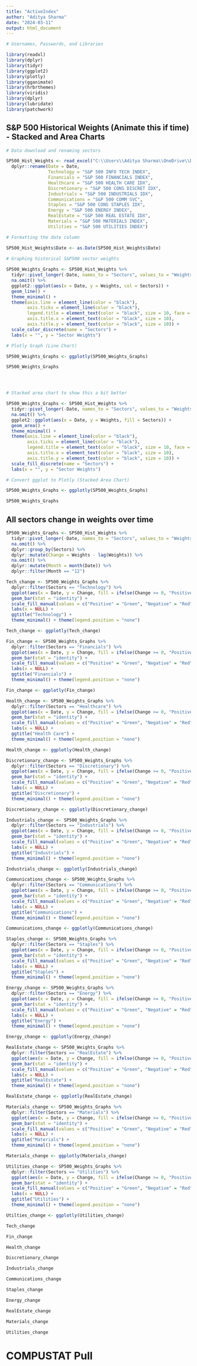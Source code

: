 ```yaml
---
title: "ActiveIndex"
author: "Aditya Sharma"
date: "2024-03-11"
output: html_document
---
```


```r

# Usernames, Passwords, and Libraries 

library(readxl)
library(dplyr)
library(tidyr)
library(ggplot2)
library(plotly)
library(gganimate)
library(hrbrthemes)
library(viridis)
library(dplyr)
library(lubridate)
library(patchwork)
```

## S&P 500 Historical Weights (Animate this if time) - Stacked and Area Charts 

```r

# Data download and renaming sectors 

SP500_Hist_Weights <- read_excel("C:\\Users\\Aditya Sharma\\OneDrive\\Desktop\\FaT 488 Project 2\\ActiveIndex\\S&P_Hist_Weight.xlsx") %>% 
  dplyr::rename(Date = Date, 
                Technology = "S&P 500 INFO TECH INDEX", 
                Financials = "S&P 500 FINANCIALS INDEX", 
                Healthcare = "S&P 500 HEALTH CARE IDX", 
                Discretionary = "S&P 500 CONS DISCRET IDX", 
                Industrials = "S&P 500 INDUSTRIALS IDX", 
                Communications = "S&P 500 COMM SVC", 
                Staples = "S&P 500 CONS STAPLES IDX",
                Energy = "S&P 500 ENERGY INDEX", 
                RealEstate = "S&P 500 REAL ESTATE IDX", 
                Materials = "S&P 500 MATERIALS INDEX", 
                Utilities = "S&P 500 UTILITIES INDEX") 

# Formatting the date column 

SP500_Hist_Weights$Date <- as.Date(SP500_Hist_Weights$Date)
  
# Graphing historical S&P500 sector weights 

SP500_Weights_Graphs <- SP500_Hist_Weights %>% 
  tidyr::pivot_longer(-Date, names_to = "Sectors", values_to = "Weights") %>% 
  na.omit() %>% 
  ggplot2::ggplot(aes(x = Date, y = Weights, col = Sectors)) + 
  geom_line() +
  theme_minimal() + 
  theme(axis.line = element_line(color = "black"), 
        axis.ticks = element_line(color = "black"), 
        legend.title = element_text(color = "black", size = 10, face = "bold"),
        axis.title.x = element_text(color = "black", size = 10), 
        axis.title.y = element_text(color = "black", size = 10)) + 
  scale_color_discrete(name = "Sectors") + 
  labs(x = "", y = "Sector Weights") 

# Plotly Graph (Line Chart)

SP500_Weights_Graphs <- ggplotly(SP500_Weights_Graphs)

SP500_Weights_Graphs




# Stacked area chart to show this a bit better 

SP500_Weights_Graphs <- SP500_Hist_Weights %>% 
  tidyr::pivot_longer(-Date, names_to = "Sectors", values_to = "Weights") %>% 
  na.omit() %>% 
  ggplot2::ggplot(aes(x = Date, y = Weights, fill = Sectors)) + 
  geom_area() +  
  theme_minimal() + 
  theme(axis.line = element_line(color = "black"), 
        axis.ticks = element_line(color = "black"), 
        legend.title = element_text(color = "black", size = 10, face = "bold"),
        axis.title.x = element_text(color = "black", size = 10), 
        axis.title.y = element_text(color = "black", size = 10)) + 
  scale_fill_discrete(name = "Sectors") + 
  labs(x = "", y = "Sector Weights")

# Convert ggplot to Plotly (Stacked Area Chart)

SP500_Weights_Graphs <- ggplotly(SP500_Weights_Graphs)

SP500_Weights_Graphs
```

## All sectors change in weights over time 

```r

SP500_Weights_Graphs <- SP500_Hist_Weights %>% 
  tidyr::pivot_longer(-Date, names_to = "Sectors", values_to = "Weights") %>% 
  na.omit() %>% 
  dplyr::group_by(Sectors) %>% 
  dplyr::mutate(Change = Weights - lag(Weights)) %>% 
  na.omit() %>% 
  dplyr::mutate(Month = month(Date)) %>% 
  dplyr::filter(Month == "12")

Tech_change <- SP500_Weights_Graphs %>%
  dplyr::filter(Sectors == "Technology") %>%
  ggplot(aes(x = Date, y = Change, fill = ifelse(Change >= 0, "Positive", "Negative"))) +
  geom_bar(stat = "identity") +
  scale_fill_manual(values = c("Positive" = "Green", "Negative" = "Red"), name = NULL) +  
  labs(x = NULL) +  
  ggtitle("Technology") +
  theme_minimal() + theme(legend.position = "none")  

Tech_change <- ggplotly(Tech_change)

Fin_change <- SP500_Weights_Graphs %>%
  dplyr::filter(Sectors == "Financials") %>%
  ggplot(aes(x = Date, y = Change, fill = ifelse(Change >= 0, "Positive", "Negative"))) +
  geom_bar(stat = "identity") +
  scale_fill_manual(values = c("Positive" = "Green", "Negative" = "Red"), name = NULL) +  
  labs(x = NULL) +  
  ggtitle("Financials") +
  theme_minimal() + theme(legend.position = "none")  

Fin_change <- ggplotly(Fin_change)

Health_change <- SP500_Weights_Graphs %>%
  dplyr::filter(Sectors == "Healthcare") %>%
  ggplot(aes(x = Date, y = Change, fill = ifelse(Change >= 0, "Positive", "Negative"))) +
  geom_bar(stat = "identity") +
  scale_fill_manual(values = c("Positive" = "Green", "Negative" = "Red"), name = NULL) +  
  labs(x = NULL) +  
  ggtitle("Health Care") +
  theme_minimal() + theme(legend.position = "none")  

Health_change <- ggplotly(Health_change)

Discretionary_change <- SP500_Weights_Graphs %>%
  dplyr::filter(Sectors == "Discretionary") %>%
  ggplot(aes(x = Date, y = Change, fill = ifelse(Change >= 0, "Positive", "Negative"))) +
  geom_bar(stat = "identity") +
  scale_fill_manual(values = c("Positive" = "Green", "Negative" = "Red"), name = NULL) +  
  labs(x = NULL) +  
  ggtitle("Discretionary") +
  theme_minimal() + theme(legend.position = "none")  

Discretionary_change <- ggplotly(Discretionary_change)

Industrials_change <- SP500_Weights_Graphs %>%
  dplyr::filter(Sectors == "Industrials") %>%
  ggplot(aes(x = Date, y = Change, fill = ifelse(Change >= 0, "Positive", "Negative"))) +
  geom_bar(stat = "identity") +
  scale_fill_manual(values = c("Positive" = "Green", "Negative" = "Red"), name = NULL) +  
  labs(x = NULL) +  
  ggtitle("Industrials") +
  theme_minimal() + theme(legend.position = "none") 

Industrials_change <- ggplotly(Industrials_change)

Communications_change <- SP500_Weights_Graphs %>%
  dplyr::filter(Sectors == "Communications") %>%
  ggplot(aes(x = Date, y = Change, fill = ifelse(Change >= 0, "Positive", "Negative"))) +
  geom_bar(stat = "identity") +
  scale_fill_manual(values = c("Positive" = "Green", "Negative" = "Red"), name = NULL) +  
  labs(x = NULL) +  
  ggtitle("Communications") +
  theme_minimal() + theme(legend.position = "none")  

Communications_change <- ggplotly(Communications_change)

Staples_change <- SP500_Weights_Graphs %>%
  dplyr::filter(Sectors == "Staples") %>%
  ggplot(aes(x = Date, y = Change, fill = ifelse(Change >= 0, "Positive", "Negative"))) +
  geom_bar(stat = "identity") +
  scale_fill_manual(values = c("Positive" = "Green", "Negative" = "Red"), name = NULL) +  
  labs(x = NULL) +  
  ggtitle("Staples") +
  theme_minimal() + theme(legend.position = "none")  

Energy_change <- SP500_Weights_Graphs %>%
  dplyr::filter(Sectors == "Energy") %>%
  ggplot(aes(x = Date, y = Change, fill = ifelse(Change >= 0, "Positive", "Negative"))) +
  geom_bar(stat = "identity") +
  scale_fill_manual(values = c("Positive" = "Green", "Negative" = "Red"), name = NULL) +  
  labs(x = NULL) +  
  ggtitle("Energy") +
  theme_minimal() + theme(legend.position = "none")  

Energy_change <- ggplotly(Energy_change)

RealEstate_change <- SP500_Weights_Graphs %>%
  dplyr::filter(Sectors == "RealEstate") %>%
  ggplot(aes(x = Date, y = Change, fill = ifelse(Change >= 0, "Positive", "Negative"))) +
  geom_bar(stat = "identity") +
  scale_fill_manual(values = c("Positive" = "Green", "Negative" = "Red"), name = NULL) +  
  labs(x = NULL) +  
  ggtitle("RealEstate") +
  theme_minimal() + theme(legend.position = "none")  

RealEstate_change <- ggplotly(RealEstate_change)

Materials_change <- SP500_Weights_Graphs %>%
  dplyr::filter(Sectors == "Materials") %>%
  ggplot(aes(x = Date, y = Change, fill = ifelse(Change >= 0, "Positive", "Negative"))) +
  geom_bar(stat = "identity") +
  scale_fill_manual(values = c("Positive" = "Green", "Negative" = "Red"), name = NULL) +  
  labs(x = NULL) +  
  ggtitle("Materials") +
  theme_minimal() + theme(legend.position = "none")  

Materials_change <- ggplotly(Materials_change)

Utilities_change <- SP500_Weights_Graphs %>%
  dplyr::filter(Sectors == "Utilities") %>%
  ggplot(aes(x = Date, y = Change, fill = ifelse(Change >= 0, "Positive", "Negative"))) +
  geom_bar(stat = "identity") +
  scale_fill_manual(values = c("Positive" = "Green", "Negative" = "Red"), name = NULL) +  
  labs(x = NULL) +  
  ggtitle("Utilities") +
  theme_minimal() + theme(legend.position = "none")

Utilties_change <- ggplotly(Utilities_change)

```


```r

Tech_change 

Fin_change 

Health_change 

Discretionary_change 

Industrials_change 

Communications_change

Staples_change 

Energy_change 

RealEstate_change 

Materials_change 

Utilities_change 

```

# COMPUSTAT Pull 

```r


```








